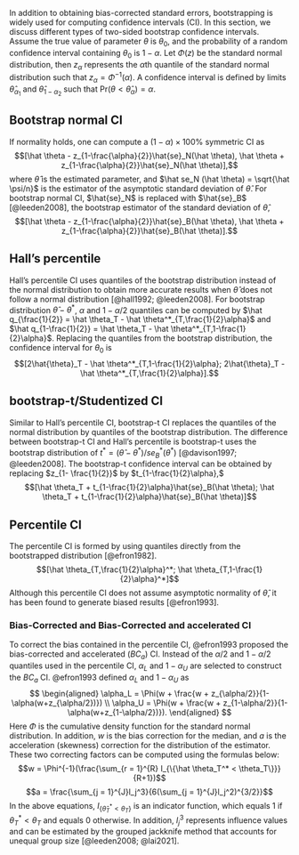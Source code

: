 In addition to obtaining bias-corrected standard errors, bootstrapping is widely used for computing confidence intervals (CI). In this section, we discuss different types of two-sided bootstrap confidence intervals. Assume the true value of parameter $\theta$ is $\theta_0$, and the probability of a random confidence interval containing $\theta_0$ is $1-\alpha$. <!-- ML: 1 - \alpha is ideal but may not always happen, as many CIs have below nominal coverage. Could you just say that the target confidence level is 1 - alpha? --> Let $\Phi(z)$ be the standard normal distribution, <!-- ML: do you mean the cumulative density function? -->then $z_\alpha$ represents the $\alpha$th quantile <!--ML: we don't say qth quantile; we say (100q) percentile or just q quantile --> of the standard normal distribution such that $z_\alpha = \Phi^{-1}(\alpha)$. A confidence interval is defined by limits $\hat\theta_{\alpha_1}$ and $\hat\theta_{1-\alpha_2}$ such that $\text{Pr}(\theta < \hat\theta_\alpha) = \alpha$.

<!-- The consistent estimator of this distribution obtained from $b = 1,..., B$ bootstrap replications $\theta_b^*$ is $\hat H(\theta) = \frac{\#\{b:\theta_B^* \leq \theta\}}{B}$. -->
## Bootstrap normal CI

If normality holds, one can compute a $(1-\alpha) \times 100\%$ symmetric CI as $$[\hat \theta - z_{1-\frac{\alpha}{2}}\hat{se}_N(\hat \theta), \hat \theta + z_{1-\frac{\alpha}{2}}\hat{se}_N(\hat \theta)],$$ where $\hat \theta$ is the estimated parameter, and $\hat se_N (\hat \theta) = \sqrt{\hat \psi/n}$ is the estimator of the asymptotic standard deviation of $\hat \theta$. For bootstrap normal CI, $\hat{se}_N$ is replaced with $\hat{se}_B$ [@leeden2008], <!-- ML: I think Winnie used a different notation for bootstrap SE -->the bootstrap estimator of the standard deviation of $\hat \theta$, $$[\hat \theta - z_{1-\frac{\alpha}{2}}\hat{se}_B(\hat \theta), \hat \theta + z_{1-\frac{\alpha}{2}}\hat{se}_B(\hat \theta)].$$

## Hall's percentile
<!-- ML: the description can be clearer, I think. Should we mention that the interval adjusts for bias? -->

Hall's percentile CI uses quantiles of the bootstrap distribution instead of the normal distribution to obtain more accurate results when $\hat \theta$ does not follow a normal distribution [@hall1992; @leeden2008]. For bootstrap distribution $\hat \theta - \theta^ *$, $\alpha$<!-- ML: alpha / 2? --> and $1-\alpha/2$ quantiles can be computed by $\hat q_{\frac{1}{2}} = \hat \theta_T - \hat \theta^*_{T,\frac{1}{2}\alpha}$ and $\hat q_{1-\frac{1}{2}} = \hat \theta_T - \hat \theta^*_{T,1-\frac{1}{2}\alpha}$. Replacing the quantiles from the bootstrap distribution, the confidence interval for $\theta_0$ is $$[2\hat{\theta}_T - \hat \theta^*_{T,1-\frac{1}{2}\alpha}; 2\hat{\theta}_T - \hat \theta^*_{T,\frac{1}{2}\alpha}].$$<!-- ML: Use comman instead of semicolon -->

## bootstrap-t/Studentized CI
<!-- ML: I think it's important to make clear what se_B^* is, and that it is specific to a particular bootstrap sample -->

Similar to Hall's percentile CI, bootstrap-t CI replaces the quantiles of the normal distribution by quantiles of the bootstrap distribution. The difference between bootstrap-t CI and Hall's percentile is bootstrap-t uses the bootstrap distribution of $t^* = (\hat \theta - \theta ^*)/se_B^*(\theta^*)$ [@davison1997; @leeden2008]. The bootstrap-t confidence interval can be obtained by replacing $z_{1- \frac{1}{2}}$ by $t_{1-\frac{1}{2}\alpha},$
$$[\hat \theta_T + t_{1-\frac{1}{2}\alpha}\hat{se}_B(\hat \theta); \hat \theta_T + t_{1-\frac{1}{2}\alpha}\hat{se}_B(\hat \theta)]$$

## Percentile CI

The percentile CI is formed by using quantiles directly from the bootstrapped distribution [@efron1982]. $$[\hat \theta_{T,\frac{1}{2}\alpha}^*; \hat \theta_{T,1-\frac{1}{2}\alpha}^*]$$ Although this percentile CI does not assume asymptotic normality of $\hat \theta$, it has been found to generate biased results [@efron1993].

<!-- ML: Is BCa a subhead? -->
### Bias-Corrected and Bias-Corrected and accelerated CI

To correct the bias contained in the percentile CI, @efron1993 proposed the bias-corrected and accelerated ($BC_a$) CI.<!--ML: I did not italicize BCa. You can decide which one to use and I can make changes accordingly --> Instead of the $\alpha/2$ and $1-\alpha/2$ quantiles used in the percentile CI, $\alpha_L$ and $1-\alpha_U$ are selected to construct the $BC_a$ CI. @efron1993 defined $\alpha_L$ and $1-\alpha_U$ as
$$
  \begin{aligned}
\alpha_L = \Phi(w + \frac{w + z_{\alpha/2}}{1- \alpha(w+z_{\alpha/2})}) \\
\alpha_U = \Phi(w + \frac{w + z_{1-\alpha/2}}{1- \alpha(w+z_{1-\alpha/2})}).
  \end{aligned}
$$
Here $\Phi$ is the cumulative density function for the standard normal distribution. In addition, $w$ is the bias correction for the median, and $a$ is the acceleration (skewness) correction for the distribution of the estimator. These two correcting factors can be computed using the formulas below:
$$w = \Phi^{-1}(\frac{\sum_{r = 1}^{R} I_{\{\hat \theta_T^* < \theta_T\}}}{R+1})$$
$$a = \frac{\sum_{j = 1}^{J}l_j^3}{6(\sum_{j = 1}^{J}l_j^2)^{3/2}}$$
In the above equations, $I_{\{\hat \theta_T^* < \theta_T\}}$ is an indicator function, which equals 1 if $\theta_T^* < \theta_T$ and equals 0 otherwise. In addition, $l_j^3$ represents influence values and can be estimated by the grouped jackknife method that accounts for unequal group size [@leeden2008; @lai2021].  
<!-- $$[\hat H^{-1}(\Phi(z[\frac{1}{2}\alpha])); \hat H^{-1}(\Phi(z[1-\frac{1}{2}\alpha]))]$$ -->